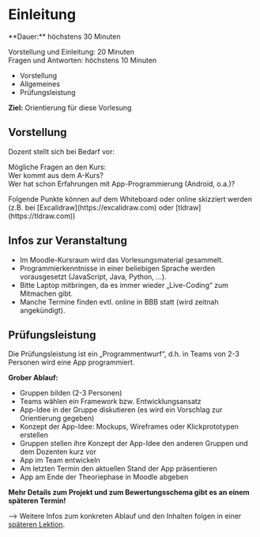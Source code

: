 
# Einleitung

<Callout>
  **Dauer:** höchstens 30 Minuten

  Vorstellung und Einleitung: 20 Minuten \
  Fragen und Antworten: höchstens 10 Minuten

  - Vorstellung
  - Allgemeines
  - Prüfungsleistung

  **Ziel:** Orientierung für diese Vorlesung
</Callout>


## Vorstellung

Dozent stellt sich bei Bedarf vor: 

<MyIntro/>

Mögliche Fragen an den Kurs: <br/>
Wer kommt aus dem A-Kurs? <br/>
Wer hat schon Erfahrungen mit App-Programmierung (Android, o.a.)?

<Callout type="warning">
Folgende Punkte können auf dem Whiteboard oder online skizziert werden (z.B. bei [Excalidraw](https://excalidraw.com) oder [tldraw](https://tldraw.com))
</Callout>

## Infos zur Veranstaltung

- Im Moodle-Kursraum wird das Vorlesungsmaterial gesammelt.
- Programmierkenntnisse in einer beliebigen Sprache werden vorausgesetzt (JavaScript, Java, Python, …). 
- Bitte Laptop mitbringen, da es immer wieder „Live-Coding“ zum Mitmachen gibt. 
- Manche Termine finden evtl. online in BBB statt (wird zeitnah angekündigt).

## Prüfungsleistung
Die Prüfungsleistung ist ein „Programmentwurf“, d.h. in 
Teams von 2-3 Personen wird eine App programmiert.

**Grober Ablauf:**

- Gruppen bilden (2-3 Personen)
- Teams wählen ein Framework bzw. Entwicklungsansatz
- App-Idee in der Gruppe diskutieren (es wird ein Vorschlag zur Orientierung gegeben)
- Konzept der App-Idee: Mockups, Wireframes oder Klickprototypen erstellen
- Gruppen stellen ihre Konzept der App-Idee den anderen Gruppen und dem Dozenten kurz vor
- App im Team entwickeln
- Am letzten Termin den aktuellen Stand der App präsentieren
- App am Ende der Theoriephase in Moodle abgeben

**Mehr Details zum Projekt und zum Bewertungsschema gibt es an einem späteren Termin!**
        
&xrarr; Weitere Infos zum konkreten Ablauf und den Inhalten folgen in einer [späteren Lektion](/mobile/01-intro/ablauf).